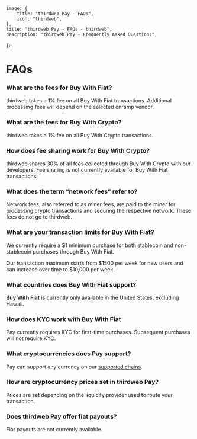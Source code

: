 
	image: {
		title: "thirdweb Pay - FAQs",
		icon: "thirdweb",
	},
	title: "thirdweb Pay - FAQs - thirdweb",
	description: "thirdweb Pay - Frequently Asked Questions",
});

# FAQs

### What are the fees for Buy With Fiat?

thirdweb takes a 1% fee on all Buy With Fiat transactions. Additional processing fees will depend on the selected onramp vendor.

### What are the fees for Buy With Crypto?

thirdweb takes a 1% fee on all Buy With Crypto transactions.

### How does fee sharing work for Buy With Crypto?

thirdweb shares 30% of all fees collected through Buy With Crypto with our developers. Fee sharing is not currently available for Buy With Fiat transactions.

### What does the term “network fees” refer to?

Network fees, also referred to as miner fees, are paid to the miner for processing crypto transactions and securing the respective network. These fees do not go to thirdweb.

### What are your transaction limits for Buy With Fiat?

We currently require a $1 minimum purchase for both stablecoin and non-stablecoin purchases through Buy With Fiat.

Our transaction maximum starts from $1500 per week for new users and can increase over time to $10,000 per week.

### What countries does Buy With Fiat support?

**Buy With Fiat** is currently only available in the United States, excluding Hawaii.

### How does KYC work with Buy With Fiat

Pay currently requires KYC for first-time purchases. Subsequent purchases will not require KYC.

### What cryptocurrencies does Pay support?

Pay can support any currency on our [supported chains](https://www.notion.so/Supported-Chains-fc4dc21ea46a4a11aed62bee0a82536a?pvs=21).

### How are cryptocurrency prices set in thirdweb Pay?

Prices are set depending on the liquidity provider used to route your transaction.

### Does thirdweb Pay offer fiat payouts?

Fiat payouts are not currently available.
